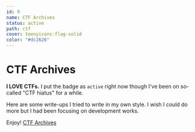 ```yaml
---
id: 9
name: CTF Archives
status: active
path: ctf
cover: teenyicons:flag-solid
color: "#dc2626"
---
```


# CTF Archives

**I LOVE CTFs.** I put the badge as `active` right now
though I've been on so-called "CTF hiatus" for a while.

Here are some write-ups I tried to write in my own style. I wish I could do more but I had been focusing on development works.

Enjoy!
[CTF Archives](https://qtnbd.notion.site/CTF-Write-ups-Archives-ed5a5ac875a54862bb330b1b4a5e0521)
